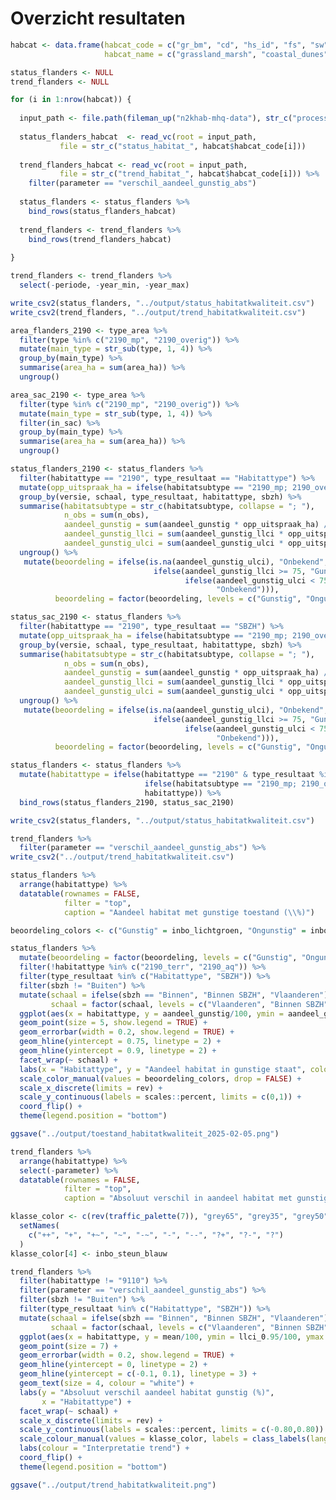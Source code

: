 # Overzicht resultaten

```r

habcat <- data.frame(habcat_code = c("gr_bm", "cd", "hs_id", "fs", "sw"),
                     habcat_name = c("grassland_marsh", "coastal_dunes", "heath_inland_dunes", "forests", "standing_water"))

status_flanders <- NULL
trend_flanders <- NULL

for (i in 1:nrow(habcat)) {
  
  input_path <- file.path(fileman_up("n2khab-mhq-data"), str_c("processed/lsvi_mhq/", habcat$habcat_name[i],"/result"))
  
  status_flanders_habcat  <- read_vc(root = input_path,
           file = str_c("status_habitat_", habcat$habcat_code[i]))
  
  trend_flanders_habcat <- read_vc(root = input_path,
           file = str_c("trend_habitat_", habcat$habcat_code[i])) %>%
    filter(parameter == "verschil_aandeel_gunstig_abs")
  
  status_flanders <- status_flanders %>%
    bind_rows(status_flanders_habcat)
  
  trend_flanders <- trend_flanders %>%
    bind_rows(trend_flanders_habcat)
  
}

trend_flanders <- trend_flanders %>%
  select(-periode, -year_min, -year_max)

write_csv2(status_flanders, "../output/status_habitatkwaliteit.csv")
write_csv2(trend_flanders, "../output/trend_habitatkwaliteit.csv")
```

```r
area_flanders_2190 <- type_area %>%
  filter(type %in% c("2190_mp", "2190_overig")) %>%
  mutate(main_type = str_sub(type, 1, 4)) %>%
  group_by(main_type) %>%
  summarise(area_ha = sum(area_ha)) %>%
  ungroup()

area_sac_2190 <- type_area %>%
  filter(type %in% c("2190_mp", "2190_overig")) %>%
  mutate(main_type = str_sub(type, 1, 4)) %>%
  filter(in_sac) %>%
  group_by(main_type) %>%
  summarise(area_ha = sum(area_ha)) %>%
  ungroup()

status_flanders_2190 <- status_flanders %>%
  filter(habitattype == "2190", type_resultaat == "Habitattype") %>%
  mutate(opp_uitspraak_ha = ifelse(habitatsubtype == "2190_mp; 2190_overig", area_flanders_2190$area_ha, opp_uitspraak_ha)) %>%
  group_by(versie, schaal, type_resultaat, habitattype, sbzh) %>%
  summarise(habitatsubtype = str_c(habitatsubtype, collapse = "; "),
            n_obs = sum(n_obs),
            aandeel_gunstig = sum(aandeel_gunstig * opp_uitspraak_ha) / sum(opp_uitspraak_ha),
            aandeel_gunstig_llci = sum(aandeel_gunstig_llci * opp_uitspraak_ha) / sum(opp_uitspraak_ha),
            aandeel_gunstig_ulci = sum(aandeel_gunstig_ulci * opp_uitspraak_ha) / sum(opp_uitspraak_ha)) %>%
  ungroup() %>%
   mutate(beoordeling = ifelse(is.na(aandeel_gunstig_ulci), "Onbekend",
                                ifelse(aandeel_gunstig_llci >= 75, "Gunstig",
                                       ifelse(aandeel_gunstig_ulci < 75, "Ongunstig",
                                              "Onbekend"))),
          beoordeling = factor(beoordeling, levels = c("Gunstig", "Ongunstig", "Onbekend")))

status_sac_2190 <- status_flanders %>%
  filter(habitattype == "2190", type_resultaat == "SBZH") %>%
  mutate(opp_uitspraak_ha = ifelse(habitatsubtype == "2190_mp; 2190_overig", area_sac_2190$area_ha, opp_uitspraak_ha)) %>%
  group_by(versie, schaal, type_resultaat, habitattype, sbzh) %>%
  summarise(habitatsubtype = str_c(habitatsubtype, collapse = "; "),
            n_obs = sum(n_obs),
            aandeel_gunstig = sum(aandeel_gunstig * opp_uitspraak_ha) / sum(opp_uitspraak_ha),
            aandeel_gunstig_llci = sum(aandeel_gunstig_llci * opp_uitspraak_ha) / sum(opp_uitspraak_ha),
            aandeel_gunstig_ulci = sum(aandeel_gunstig_ulci * opp_uitspraak_ha) / sum(opp_uitspraak_ha)) %>%
  ungroup() %>%
   mutate(beoordeling = ifelse(is.na(aandeel_gunstig_ulci), "Onbekend",
                                ifelse(aandeel_gunstig_llci >= 75, "Gunstig",
                                       ifelse(aandeel_gunstig_ulci < 75, "Ongunstig",
                                              "Onbekend"))),
          beoordeling = factor(beoordeling, levels = c("Gunstig", "Ongunstig", "Onbekend")))

status_flanders <- status_flanders %>%
  mutate(habitattype = ifelse(habitattype == "2190" & type_resultaat %in% c("Habitattype", "SBZH"),
                              ifelse(habitatsubtype == "2190_mp; 2190_overig", "2190_terr", "2190_aq"),
                              habitattype)) %>%
  bind_rows(status_flanders_2190, status_sac_2190)
```

```r
write_csv2(status_flanders, "../output/status_habitatkwaliteit.csv")

trend_flanders %>%
  filter(parameter == "verschil_aandeel_gunstig_abs") %>%
write_csv2("../output/trend_habitatkwaliteit.csv")
```


```r
status_flanders %>%
  arrange(habitattype) %>%
  datatable(rownames = FALSE,
            filter = "top",
            caption = "Aandeel habitat met gunstige toestand (\\%)")
```

```r

beoordeling_colors <- c("Gunstig" = inbo_lichtgroen, "Ongunstig" = inbo_rood, "Onbekend" = inbo_grijs)

status_flanders %>%
  mutate(beoordeling = factor(beoordeling, levels = c("Gunstig", "Ongunstig", "Onbekend"))) %>%
  filter(!habitattype %in% c("2190_terr", "2190_aq")) %>%
  filter(type_resultaat %in% c("Habitattype", "SBZH")) %>%
  filter(sbzh != "Buiten") %>%
  mutate(schaal = ifelse(sbzh == "Binnen", "Binnen SBZH", "Vlaanderen"),
         schaal = factor(schaal, levels = c("Vlaanderen", "Binnen SBZH"))) %>%
  ggplot(aes(x = habitattype, y = aandeel_gunstig/100, ymin = aandeel_gunstig_llci/100, ymax = aandeel_gunstig_ulci/100, colour = beoordeling)) +
  geom_point(size = 5, show.legend = TRUE) +
  geom_errorbar(width = 0.2, show.legend = TRUE) +
  geom_hline(yintercept = 0.75, linetype = 2) +
  geom_hline(yintercept = 0.9, linetype = 2) +
  facet_wrap(~ schaal) +
  labs(x = "Habitattype", y = "Aandeel habitat in gunstige staat", colour = "Beoordeling") +
  scale_color_manual(values = beoordeling_colors, drop = FALSE) +
  scale_x_discrete(limits = rev) +
  scale_y_continuous(labels = scales::percent, limits = c(0,1)) +
  coord_flip() +
  theme(legend.position = "bottom")

ggsave("../output/toestand_habitatkwaliteit_2025-02-05.png")
```


```r
trend_flanders %>%
  arrange(habitattype) %>%
  select(-parameter) %>%
  datatable(rownames = FALSE,
            filter = "top",
            caption = "Absoluut verschil in aandeel habitat met gunstige toestand  (\\%)")
```
```r

klasse_color <- c(rev(traffic_palette(7)), "grey65", "grey35", "grey50") %>%
  setNames(
    c("++", "+", "+~", "~", "-~", "-", "--", "?+", "?-", "?")
  ) 
klasse_color[4] <- inbo_steun_blauw

trend_flanders %>%
  filter(habitattype != "9110") %>%
  filter(parameter == "verschil_aandeel_gunstig_abs") %>%
  filter(sbzh != "Buiten") %>%
  filter(type_resultaat %in% c("Habitattype", "SBZH")) %>%
  mutate(schaal = ifelse(sbzh == "Binnen", "Binnen SBZH", "Vlaanderen"),
         schaal = factor(schaal, levels = c("Vlaanderen", "Binnen SBZH"))) %>%
  ggplot(aes(x = habitattype, y = mean/100, ymin = llci_0.95/100, ymax = ulci_0.95/100, label = klasse, colour = klasse)) +
  geom_point(size = 7) +
  geom_errorbar(width = 0.2, show.legend = TRUE) +
  geom_hline(yintercept = 0, linetype = 2) +
  geom_hline(yintercept = c(-0.1, 0.1), linetype = 3) +
  geom_text(size = 4, colour = "white") +
  labs(y = "Absoluut verschil aandeel habitat gunstig (%)",
       x = "Habitattype") +
  facet_wrap(~ schaal) +
  scale_x_discrete(limits = rev) +
  scale_y_continuous(labels = scales::percent, limits = c(-0.80,0.80)) +
  scale_colour_manual(values = klasse_color, labels = class_labels(lang = "nl")) +
  labs(colour = "Interpretatie trend") +
  coord_flip() +
  theme(legend.position = "bottom")

ggsave("../output/trend_habitatkwaliteit.png")

```
